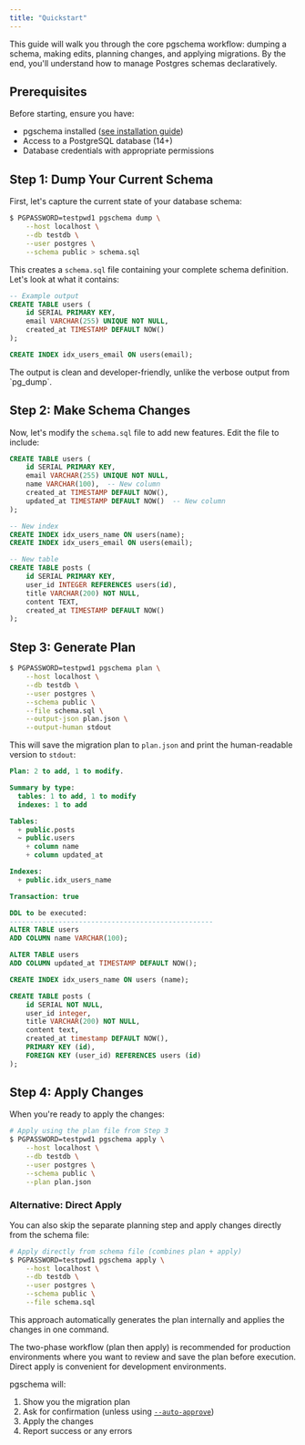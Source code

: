 ```yaml
---
title: "Quickstart"
---
```


This guide will walk you through the core pgschema workflow: dumping a schema, making edits, planning changes, and applying migrations. By the end, you'll understand how to manage Postgres schemas declaratively.

## Prerequisites

Before starting, ensure you have:
- pgschema installed ([see installation guide](/installation))
- Access to a PostgreSQL database (14+)
- Database credentials with appropriate permissions

## Step 1: Dump Your Current Schema

First, let's capture the current state of your database schema:

```bash
$ PGPASSWORD=testpwd1 pgschema dump \
    --host localhost \
    --db testdb \
    --user postgres \
    --schema public > schema.sql
```

This creates a `schema.sql` file containing your complete schema definition. Let's look at what it contains:

```sql schema.sql
-- Example output
CREATE TABLE users (
    id SERIAL PRIMARY KEY,
    email VARCHAR(255) UNIQUE NOT NULL,
    created_at TIMESTAMP DEFAULT NOW()
);

CREATE INDEX idx_users_email ON users(email);
```

<Note>
The output is clean and developer-friendly, unlike the verbose output from `pg_dump`.
</Note>

## Step 2: Make Schema Changes

Now, let's modify the `schema.sql` file to add new features. Edit the file to include:

```sql schema.sql (modified)
CREATE TABLE users (
    id SERIAL PRIMARY KEY,
    email VARCHAR(255) UNIQUE NOT NULL,
    name VARCHAR(100),  -- New column
    created_at TIMESTAMP DEFAULT NOW(),
    updated_at TIMESTAMP DEFAULT NOW()  -- New column
);

-- New index
CREATE INDEX idx_users_name ON users(name);
CREATE INDEX idx_users_email ON users(email);

-- New table
CREATE TABLE posts (
    id SERIAL PRIMARY KEY,
    user_id INTEGER REFERENCES users(id),
    title VARCHAR(200) NOT NULL,
    content TEXT,
    created_at TIMESTAMP DEFAULT NOW()
);
```

## Step 3: Generate Plan

```bash
$ PGPASSWORD=testpwd1 pgschema plan \
    --host localhost \
    --db testdb \
    --user postgres \
    --schema public \
    --file schema.sql \
    --output-json plan.json \
    --output-human stdout
```

This will save the migration plan to `plan.json` and print the human-readable version to `stdout`:

```sql plan.txt
Plan: 2 to add, 1 to modify.

Summary by type:
  tables: 1 to add, 1 to modify
  indexes: 1 to add

Tables:
  + public.posts
  ~ public.users
    + column name
    + column updated_at

Indexes:
  + public.idx_users_name

Transaction: true

DDL to be executed:
--------------------------------------------------
ALTER TABLE users 
ADD COLUMN name VARCHAR(100);

ALTER TABLE users 
ADD COLUMN updated_at TIMESTAMP DEFAULT NOW();

CREATE INDEX idx_users_name ON users (name);

CREATE TABLE posts (
    id SERIAL NOT NULL,
    user_id integer,
    title VARCHAR(200) NOT NULL,
    content text,
    created_at timestamp DEFAULT NOW(),
    PRIMARY KEY (id),
    FOREIGN KEY (user_id) REFERENCES users (id)
);
```

## Step 4: Apply Changes

When you're ready to apply the changes:

```bash
# Apply using the plan file from Step 3
$ PGPASSWORD=testpwd1 pgschema apply \
    --host localhost \
    --db testdb \
    --user postgres \
    --schema public \
    --plan plan.json
```

### Alternative: Direct Apply

You can also skip the separate planning step and apply changes directly from the schema file:

```bash
# Apply directly from schema file (combines plan + apply)
$ PGPASSWORD=testpwd1 pgschema apply \
    --host localhost \
    --db testdb \
    --user postgres \
    --schema public \
    --file schema.sql
```

This approach automatically generates the plan internally and applies the changes in one command.

<Note>
The two-phase workflow (plan then apply) is recommended for production environments where you want to review and save the plan before execution. Direct apply is convenient for development environments.
</Note>

pgschema will:
1. Show you the migration plan
1. Ask for confirmation (unless using [`--auto-approve`](/cli/apply#param-auto-approve))
1. Apply the changes
1. Report success or any errors




